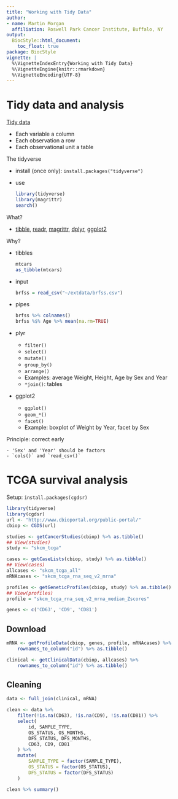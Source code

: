 ```yaml
---
title: "Working with Tidy Data"
author:
- name: Martin Morgan
  affiliation: Roswell Park Cancer Institute, Buffalo, NY
output:
  BiocStyle::html_document:
    toc_float: true
package: BiocStyle
vignette: |
  %\VignetteIndexEntry{Working with Tidy Data}
  %\VignetteEngine{knitr::rmarkdown}
  %\VignetteEncoding{UTF-8}
---
```


# Tidy data and analysis

[Tidy data][]

- Each variable a column
- Each observation a row
- Each observational unit a table

The tidyverse

- install (once only): `install.packages("tidyverse")`
- use

    ```r
    library(tidyverse)
    library(magrittr)
    search()
    ```

What?

- [tibble][], [readr][], [magrittr][], [dplyr][], [ggplot2][]

Why?

- tibbles

    ```r
    mtcars
    as_tibble(mtcars)
    ```

- input

    ```r
    brfss = read_csv("~/extdata/brfss.csv")
    ```

- pipes

    ```r
    brfss %>% colnames()
    brfss %$% Age %>% mean(na.rm=TRUE)
    ```

- plyr

    - `filter()`
    - `select()`
    - `mutate()`
    - `group_by()`
    - `arrange()`
    - Examples: average Weight, Height, Age by Sex and Year
    - `*join()`: tables

- ggplot2

    - `ggplot()`
    - `geom_*()`
    - `facet()`
    - Example: boxplot of Weight by Year, facet by Sex

Principle: correct early

    - 'Sex' and 'Year' should be factors
    - `cols()` and `read_csv()`

# TCGA survival analysis

Setup: `install.packages(cgdsr)`

```r
library(tidyverse)
library(cgdsr)
url <- "http://www.cbioportal.org/public-portal/"
cbiop <- CGDS(url)

studies <- getCancerStudies(cbiop) %>% as.tibble()
## View(studies)
study <- "skcm_tcga"

cases <- getCaseLists(cbiop, study) %>% as.tibble()
## View(cases)
allcases <- "skcm_tcga_all"
mRNAcases <- "skcm_tcga_rna_seq_v2_mrna"

profiles <- getGeneticProfiles(cbiop, study) %>% as.tibble()
## View(profiles)
profile = "skcm_tcga_rna_seq_v2_mrna_median_Zscores"

genes <- c('CD63', 'CD9', 'CD81')
```

## Download

```r
mRNA <- getProfileData(cbiop, genes, profile, mRNAcases) %>% 
    rownames_to_column("id") %>% as.tibble()

clinical <- getClinicalData(cbiop, allcases) %>%
    rownames_to_column("id") %>% as.tibble()
```

## Cleaning

```r
data <- full_join(clinical, mRNA)

clean <- data %>% 
    filter(!is.na(CD63), !is.na(CD9), !is.na(CD81)) %>%
    select(
        id, SAMPLE_TYPE, 
        OS_STATUS, OS_MONTHS, 
        DFS_STATUS, DFS_MONTHS,
        CD63, CD9, CD81
    ) %>%
    mutate(
        SAMPLE_TYPE = factor(SAMPLE_TYPE),
        OS_STATUS = factor(OS_STATUS),
        DFS_STATUS = factor(DFS_STATUS)
    )

clean %>% summary()
```

[Tidy data]: https://www.jstatsoft.org/article/view/v059i10
[tibble]: https://cran.r-project.org/package=tibble
[dplyr]: https://cran.r-project.org/package=dplyr
[magrittr]: https://cran.r-project.org/package=magrittr
[readr]: https://cran.r-project.org/package=readr
[ggplot2]: https://cran.r-project.org/package=ggplot2
